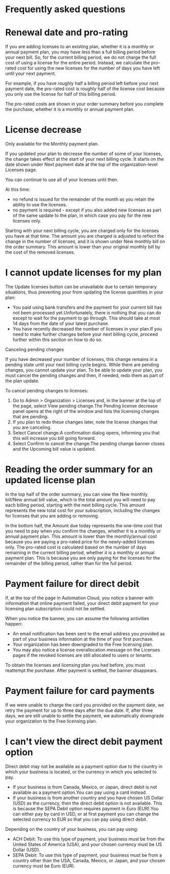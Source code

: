 ﻿# Frequently asked questions

# Renewal date and pro-rating

If you are adding licenses to an existing plan, whether it is a monthly or annual payment plan, you may have less than a full billing period before your next bill. So, for the current billing period, we do not charge the full cost of using a license for the entire period. Instead, we calculate the pro-rated cost for using the new licenses for the number of days you have left until your next payment.

For example, if you have roughly half a billing period left before your next payment date, the pro-rated cost is roughly half of the license cost because you only use the license for half of this billing period.

The pro-rated costs are shown in your order summary before you complete the purchase, whether it is a monthly or annual payment plan.

# License decrease

Only available for the Monthly payment plan.

If you updated your plan to decrease the number of some of your licenses, the change takes effect at the start of your next billing cycle. It starts on the date shown under Next payment date at the top of the organization-level Licenses page.

You can continue to use all of your licenses until then.

At this time:

* no refund is issued for the remainder of the month as you retain the ability to use the licenses.
* no payment is required - except if you also added new licenses as part of the same update to the plan, in which case you pay for the new licenses only.

Starting with your next billing cycle, you are charged only for the licenses you have at that time. The amount you are charged is adjusted to reflect the change in the number of licenses, and it is shown under New monthly bill on the order summary. This amount is lower than your original monthly bill by the cost of the removed licenses.

# I cannot update licenses for my plan

The Update licenses button can be unavailable due to certain temporary situations, thus preventing your from updating the license quantities in your plan:

* You paid using bank transfers and the payment for your current bill has not been processed yet.Unfortunately, there is nothing that you can do except to wait for the payment to go through. This should take at most 14 days from the date of your latest purchase.
* You have recently decreased the number of licenses in your plan.If you need to make further changes before your next billing cycle, proceed further within this section on how to do so.

Canceling pending changes

If you have decreased your number of licenses, this change remains in a pending state until your next billing cycle begins. While there are pending changes, you cannot update your plan. To be able to update your plan, you must cancel the pending changes and then, if needed, redo them as part of the plan update.

To cancel pending changes to licenses:

1. Go to Admin > Organization > Licenses and, in the banner at the top of the page, select View pending change.The Pending license decrease panel opens at the right of the window and lists the licensing changes that are pending.
2. If you plan to redo these changes later, note the license changes that you are canceling.
3. Select Cancel change.A confirmation dialog opens, informing you that this will increase you bill going forward.
4. Select Confirm to cancel the change.The pending change banner closes and the Upcoming bill value is updated.

# Reading the order summary for an updated license plan

In the top half of the order summary, you can view the New monthly bill/New annual bill value, which is the total amount you will need to pay each billing period, starting with the next billing cycle. This amount represents the new total cost for your subscription, including the changes for licenses that you are adding or removing.

In the bottom half, the Amount due today represents the one-time cost that you need to pay when you confirm the changes, whether it is a monthly or annual payment plan. This amount is lower than the monthly/annual cost because you are paying a pro-rated price for the newly-added licenses only. The pro-rated cost is calculated based on the number of days remaining in the current billing period, whether it is a monthly or annual payment plan. This is because you are only paying for the licenses for the remainder of the billing period, rather than for the full period.



# Payment failure for direct debit

If, at the top of the page in Automation Cloud, you notice a banner with information that online payment failed, your direct debit payment for your licensing plan subscription could not be settled.

When you notice the banner, you can assume the following activities happen:

* An email notification has been sent to the email address you provided as part of your business information at the time of your first purchase.
* Your organization has been downgraded to the Free licensing plan.
* You may also notice a license overallocation message on the Licenses pages if the revoked licenses are still allocated to users or tenants.

To obtain the licenses and licensing plan you had before, you must reattempt the purchase. After payment is settled, the banner disappears.

# Payment failure for card payments

If we were unable to charge the card you provided on the payment date, we retry the payment for up to three days after the due date. If, after three days, we are still unable to settle the payment, we automatically downgrade your organization to the Free licensing plan.

# I can't view the direct debit payment option

Direct debit may not be available as a payment option due to the country in which your business is located, or the currency in which you selected to pay.

* If your business is from Canada, Mexico, or Japan, direct debit is not available as a payment option.You can pay using a card instead.
* If your business is from another country and you have chosen US Dollar (USD) as the currency, then the direct debit option is not available. This is because the SEPA Debit option requires payment in Euro (EUR).You can either pay by card in USD, or at first payment you can change the selected currency to EUR so that you can pay using direct debit.

Depending on the country of your business, you can pay using:

* ACH Debit: To use this type of payment, your business must be from the United States of America (USA), and your chosen currency must be US Dollar (USD).
* SEPA Debit: To use this type of payment, your business must be from a country other than the USA, Canada, Mexico, or Japan, and your chosen currency must be Euro (EUR).
